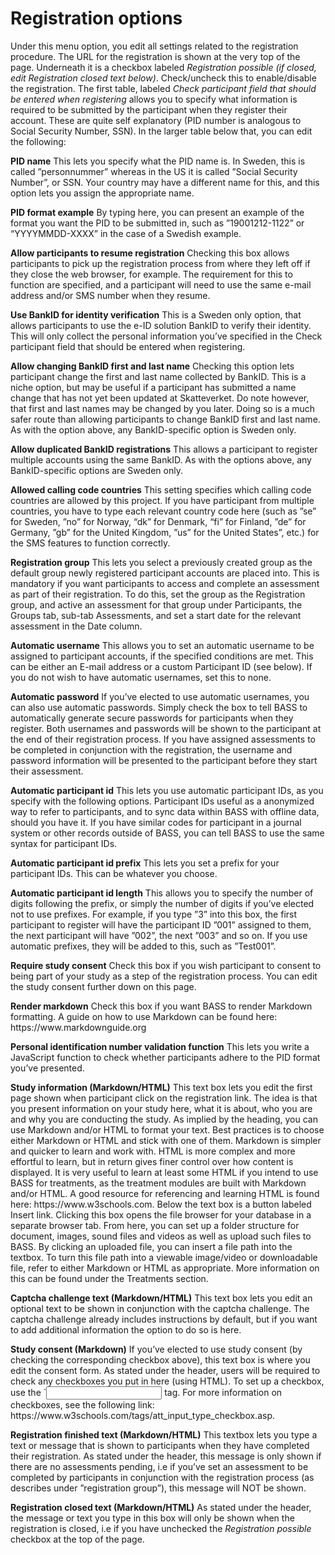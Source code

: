 # Registration options
Under this menu option, you edit all settings related to the registration procedure. The URL for the registration is shown at the very top of the page. Underneath it is a checkbox labeled *Registration possible (if closed, edit Registration closed text below)*. Check/uncheck this to enable/disable the registration.
The first table, labeled *Check participant field that should be entered when registering* allows you to specify what information is required to be submitted by the participant when they register their account. These are quite self explanatory (PID number is analogous to Social Security Number, SSN).
In the larger table below that, you can edit the following:

**PID name**
This lets you specify what the PID name is. In Sweden, this is called ”personnummer” whereas in the US it is called ”Social Security Number”, or SSN. Your country may have a different name for this, and this option lets you assign the appropriate name.

**PID format example**
By typing here, you can present an example of the format you want the PID to be submitted in, such as ”19001212-1122” or “YYYYMMDD-XXXX” in the case of a Swedish example.

**Allow participants to resume registration**
Checking this box allows participants to pick up the registration process from where they left off if they close the web browser, for example. The requirement for this to function are specified, and a participant will need to use the same e-mail address and/or SMS number when they resume.

**Use BankID for identity verification**
This is a Sweden only option, that allows participants to use the e-ID solution BankID to verify their identity. This will only collect the personal information you’ve specified in the Check participant field that should be entered when registering.

**Allow changing BankID first and last name**
Checking this option lets participant change the first and last name collected by BankID. This is a niche option, but may be useful if a participant has submitted a name change that has not yet been updated at Skatteverket. Do note however, that first and last names may be changed by you later. Doing so is a much safer route than allowing participants to change BankID first and last name. As with the option above, any BankID-specific option is Sweden only.

**Allow duplicated BankID registrations**
This allows a participant to register multiple accounts using the same BankID. As with the options above, any BankID-specific options are Sweden only.

**Allowed calling code countries**
This setting specifies which calling code countries are allowed by this project. If you have participant from multiple countries, you have to type each relevant country code here (such as ”se” for Sweden, ”no” for Norway, “dk” for Denmark, “fi” for Finland, ”de” for Germany, ”gb” for the United Kingdom, ”us” for the United States”, etc.) for the SMS features to function correctly.

**Registration group**
This lets you select a previously created group as the default group newly registered participant accounts are placed into. This is mandatory if you want participants to access and complete an assessment as part of their registration.
To do this, set the group as the Registration group, and active an assessment for that group under Participants, the Groups tab, sub-tab Assessments, and set a start date for the relevant assessment in the Date column.

**Automatic username**
This allows you to set an automatic username to be assigned to participant accounts, if the specified conditions are met. This can be either an E-mail address or a custom Participant ID (see below). If you do not wish to have automatic usernames, set this to none.

**Automatic password**
If you’ve elected to use automatic usernames, you can also use automatic passwords. Simply check the box to tell BASS to automatically generate secure passwords for participants when they register. Both usernames and passwords will be shown to the participant at the end of their registration process. If you have assigned assessments to be completed in conjunction with the registration, the username and password information will be presented to the participant before they start their assessment.

**Automatic participant id**
This lets you use automatic participant IDs, as you specify with the following options. Participant IDs useful as a anonymized way to refer to participants, and to sync data within BASS with offline data, should you have it. If you have similar codes for participant in a journal system or other records outside of BASS, you can tell BASS to use the same syntax for participant IDs.

**Automatic participant id prefix**
This lets you set a prefix for your participant IDs. This can be whatever you choose.

**Automatic participant id length**
This allows you to specify the number of digits following the prefix, or simply the number of digits if you’ve elected not to use prefixes. For example, if you type ”3” into this box, the first participant to register will have the participant ID ”001” assigned to them, the next participant will have ”002”, the next ”003” and so on. If you use automatic prefixes, they will be added to this, such as ”Test001”.

**Require study consent**
Check this box if you wish participant to consent to being part of your study as a step of the registration process. You can edit the study consent further down on this page.

**Render markdown**
Check this box if you want BASS to render Markdown formatting. A guide on how to use Markdown can be found here: https://www.markdownguide.org

**Personal identification number validation function**
This lets you write a JavaScript function to check whether participants adhere to the PID format you’ve presented.

**Study information (Markdown/HTML)**
This text box lets you edit the first page shown when participant click on the registration link. The idea is that you present information on your study here, what it is about, who you are and why you are conducting the study.
As implied by the heading, you can use Markdown and/or HTML to format your text. Best practices is to choose either Markdown or HTML and stick with one of them. Markdown is simpler and quicker to learn and work with. HTML is more complex and more effortful to learn, but in return gives finer control over how content is displayed.
It is very useful to learn at least some HTML if you intend to use BASS for treatments, as the treatment modules are built with Markdown and/or HTML.
A good resource for referencing and learning HTML is found here: https://www.w3schools.com.
Below the text box is a button labeled Insert link. Clicking this box opens the file browser for your database in a separate browser tab. From here, you can set up a folder structure for document, images, sound files and videos as well as upload such files to BASS. By clicking an uploaded file, you can insert a file path into the textbox. To turn this file path into a viewable image/video or downloadable file, refer to either Markdown or HTML as appropriate. More information on this can be found under the Treatments section.

**Captcha challenge text (Markdown/HTML)**
This text box lets you edit an optional text to be shown in conjunction with the captcha challenge. The captcha challenge already includes instructions by default, but if you want to add additional information the option to do so is here.

**Study consent (Markdown)**
If you’ve elected to use study consent (by checking the corresponding checkbox above), this text box is where you edit the consent form. As stated under the header, users will be required to check any checkboxes you put in here (using HTML). To set up a checkbox, use the `<input type=”checkbox”> tag. For more information on checkboxes, see the following link: https://www.w3schools.com/tags/att_input_type_checkbox.asp.

**Registration finished text (Markdown/HTML)**
This textbox lets you type a text or message that is shown to participants when they have completed their registration. As stated under the header, this message is only shown if there are no assessments pending, i.e if you’ve set an assessment to be completed by participants in conjunction with the registration process (as describes under ”registration group”), this message will NOT be shown.

**Registration closed text (Markdown/HTML)**
As stated under the header, the message or text you type in this box will only be shown when the registration is closed, i.e if you have unchecked the *Registration possible* checkbox at the top of the page.